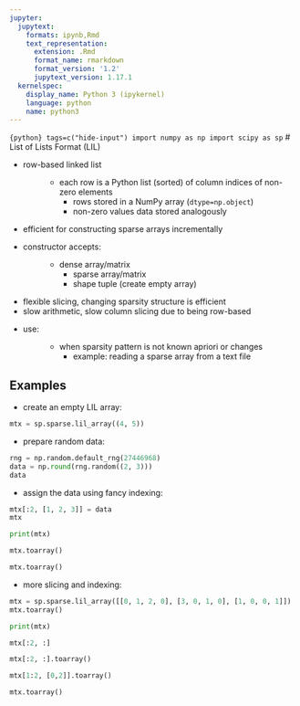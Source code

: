 ```yaml
---
jupyter:
  jupytext:
    formats: ipynb,Rmd
    text_representation:
      extension: .Rmd
      format_name: rmarkdown
      format_version: '1.2'
      jupytext_version: 1.17.1
  kernelspec:
    display_name: Python 3 (ipykernel)
    language: python
    name: python3
---
```


```{python} tags=c("hide-input")
import numpy as np
import scipy as sp
```
# List of Lists Format (LIL)

- row-based linked list
  : - each row is a Python list (sorted) of column indices of non-zero elements
    - rows stored in a NumPy array (`dtype=np.object`)
    - non-zero values data stored analogously
- efficient for constructing sparse arrays incrementally
- constructor accepts:
  : - dense array/matrix
    - sparse array/matrix
    - shape tuple (create empty array)
- flexible slicing, changing sparsity structure is efficient
- slow arithmetic, slow column slicing due to being row-based
- use:
  : - when sparsity pattern is not known apriori or changes
    - example: reading a sparse array from a text file

## Examples

- create an empty LIL array:

```python
mtx = sp.sparse.lil_array((4, 5))
```

- prepare random data:

```python
rng = np.random.default_rng(27446968)
data = np.round(rng.random((2, 3)))
data
```

- assign the data using fancy indexing:

```python
mtx[:2, [1, 2, 3]] = data
mtx
```

```python
print(mtx)
```

```python
mtx.toarray()
```

```python
mtx.toarray()
```

- more slicing and indexing:

```python
mtx = sp.sparse.lil_array([[0, 1, 2, 0], [3, 0, 1, 0], [1, 0, 0, 1]])
mtx.toarray()
```

```python
print(mtx)
```

```python
mtx[:2, :]
```

```python
mtx[:2, :].toarray()
```

```python
mtx[1:2, [0,2]].toarray()
```

```python
mtx.toarray()
```